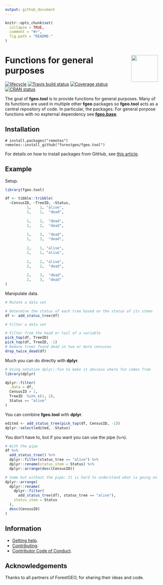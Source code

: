 ```yaml
---
output: github_document
---
```


<!-- README.md is generated from README.Rmd. Please edit that file -->

```r
knitr::opts_chunk$set(
  collapse = TRUE,
  comment = "#>",
  fig.path = "README-"
)
```

# <img src="https://i.imgur.com/m8FNhQR.png" align="right" height=88 /> Functions for general purposes

[![lifecycle](https://img.shields.io/badge/lifecycle-experimental-orange.svg)](https://www.tidyverse.org/lifecycle/#experimental)
[![Travis build status](https://travis-ci.org/forestgeo/fgeo.tool.svg?branch=master)](https://travis-ci.org/forestgeo/fgeo.tool)
[![Coverage status](https://coveralls.io/repos/github/forestgeo/fgeo.tool/badge.svg)](https://coveralls.io/r/forestgeo/fgeo.tool?branch=master)
[![CRAN status](https://www.r-pkg.org/badges/version/fgeo.tool)](https://cran.r-project.org/package=fgeo.tool)  

The goal of __fgeo.tool__ is to provide functions for general purposes.
Many of its functions are used in multiple other __fgeo__ packages so
__fgeo.tool__ acts as a central repository of code. In particular, the
packages. For general porpose functions with no expternal dependency see
[__fgeo.base__](https://forestgeo.github.io/fgeo.base/).

## Installation

```
# install.packages("remotes")
remotes::install_github("forestgeo/fgeo.tool")
```

For details on how to install packages from GitHub, see [this article](https://goo.gl/dQKEeg).

## Example

Setup.

```r
library(fgeo.tool)

df <- tibble::tribble(
  ~CensusID, ~TreeID, ~Status,
          1,    1, "alive",
          1,    1,  "dead",
                           
          1,    2,  "dead",
          1,    2,  "dead",
                           
          1,    3,  "dead",
          1,    3,  "dead",
                           
          2,    1, "alive",
          2,    1, "alive",
                           
          2,    2, "alive",
          2,    2,  "dead",
                           
          2,    3,  "dead",
          2,    3,  "dead"
)

```

Manipulate data.

```r
# Mutate a data set

# Determine the status of each tree based on the status of its stems
df <- add_status_tree(df)

# Filter a data set

# Filter from the head or tail of a variable
pick_top(df, TreeID)
pick_top(df, TreeID, -1)
# Remove trees found dead in two or more censuses
drop_twice_dead(df)
```

Much you can do directly with __dplyr__.

```r
# Using notation dplyr::fun to make it obvious where fun comes from
library(dplyr)

dplyr::filter(
  .data = df,
  CensusID > 1,
  TreeID  %in% c(1, 2),
  Status == "alive"
)
```

You can combine __fgeo.tool__ with __dplyr__.

```r
edited <- add_status_tree(pick_top(df, CensusID, -1))
dplyr::select(edited, -Status)
```

You don't have to, but if you want you can use the pipe (` %>% `).

```r
# With the pipe
df %>% 
  add_status_tree() %>%
  dplyr::filter(status_tree == "alive") %>%
  dplyr::rename(status_stem = Status) %>%
  dplyr::arrange(desc(CensusID))

# Same but without the pipe: It is hard to understand what is going on.
dplyr::arrange(
  dplyr::rename(
    dplyr::filter(
      add_status_tree(df), status_tree == "alive"), 
    status_stem = Status
  ), 
  desc(CensusID)
)
```

## Information

* [Getting help](SUPPORT.md).
* [Contributing](CONTRIBUTING.md).
* [Contributor Code of Conduct](CODE_OF_CONDUCT.md).

## Acknowledgements

Thanks to all partners of ForestGEO, for sharing their ideas and code.

